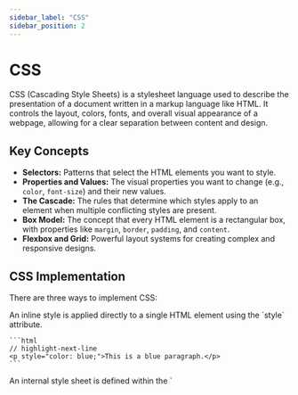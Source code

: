 ```yaml
---
sidebar_label: "CSS"
sidebar_position: 2
---
```



# CSS

CSS (Cascading Style Sheets) is a stylesheet language used to describe the presentation of a document written in a markup language like HTML. It controls the layout, colors, fonts, and overall visual appearance of a webpage, allowing for a clear separation between content and design.

## Key Concepts

- **Selectors:** Patterns that select the HTML elements you want to style.
- **Properties and Values:** The visual properties you want to change (e.g., `color`, `font-size`) and their new values.
- **The Cascade:** The rules that determine which styles apply to an element when multiple conflicting styles are present.
- **Box Model:** The concept that every HTML element is a rectangular box, with properties like `margin`, `border`, `padding`, and `content`.
- **Flexbox and Grid:** Powerful layout systems for creating complex and responsive designs.

## CSS Implementation

There are three ways to implement CSS:

<Tabs>
  <TabItem value="inline" label="Inline">
    An inline style is applied directly to a single HTML element using the `style` attribute.

    ```html
    // highlight-next-line
    <p style="color: blue;">This is a blue paragraph.</p>
    ```

  </TabItem>
  <TabItem value="internal" label="Internal">
    An internal style sheet is defined within the `<style>` element, inside the `<head>` section of an HTML page.

    ```html
    <head>
      // highlight-start
      <style>
        p {
          color: green;
        }
      </style>
      // highlight-end
    </head>
    <body>
      <p>This is a green paragraph.</p>
    </body>
    ```

  </TabItem>
  <TabItem value="external" label="External">
    An external style sheet is a separate `.css` file that is linked to an HTML page using the `<link>` element in the `<head>` section. This is the most common and recommended method.

    <Tabs>
    <TabItem value="html" label="index.html">

    ```html
    <head>
      // highlight-next-line
      <link rel="stylesheet" href="styles.css">
    </head>
    <body>
      <p>This paragraph's style is defined in styles.css.</p>
    </body>
    ```

    </TabItem>
    <TabItem value="css" label="styles.css">

    ```css
    p {
      color: purple;
    }
    ```

    </TabItem>
    </Tabs>

  </TabItem>
</Tabs>

## What's Next?

- [CSS Selectors](./selectors.mdx)
- [Styling Text](./styling-text.mdx)
- [CSS Units](./units.mdx)
- [CSS Borders](./borders.mdx)
- [CSS Pseudo-classes](./pseudo-classes.mdx)
- [Box Model](./box-model.mdx)
- [Transitions & Transformations](./transitions-and-transformations.mdx)
- [Flexbox](./flexbox.mdx)
- [Grid](./grid.mdx)
- [Positioning](./positioning.mdx)

This section will be updated with more detailed examples and tutorials on various CSS topics.
